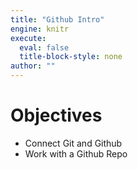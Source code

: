 ```yaml
---
title: "Github Intro"
engine: knitr
execute:
  eval: false
  title-block-style: none
author: ""
---
```


# Objectives

-   Connect Git and Github
-   Work with a Github Repo
